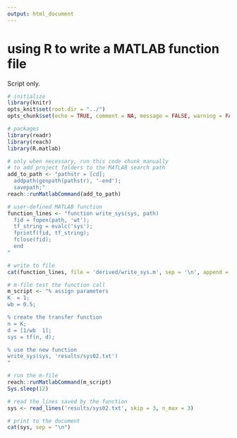 ```yaml
---
output: html_document
---
```


# using R to write a MATLAB function file

Script only. 

```r
# initialize
library(knitr)
opts_knit$set(root.dir = "../")
opts_chunk$set(echo = TRUE, comment = NA, message = FALSE, warning = FALSE, collapse = FALSE, fig.keep = 'high')
```

```r
# packages
library(readr)
library(reach)
library(R.matlab)
```

```r
# only when necessary, run this code chunk manually
# to add project folders to the MATLAB search path
add_to_path <- "pathstr = [cd]; 
  addpath(genpath(pathstr), '-end'); 
  savepath;" 
reach::runMatlabCommand(add_to_path)
```

```r
# user-defined MATLAB function
function_lines <- "function write_sys(sys, path)
  fid = fopen(path, 'wt');
  tf_string = evalc('sys');
  fprintf(fid, tf_string);
  fclose(fid);
  end
"

# write to file 
cat(function_lines, file = 'derived/write_sys.m', sep = '\n', append = FALSE)

# m-file test the function call 
m_script <- "% assign parameters
K  = 1;
wb = 0.5;

% create the transfer function 
n = K;
d = [1/wb  1];
sys = tf(n, d);

% use the new function
write_sys(sys, 'results/sys02.txt')
"

# run the m-file
reach::runMatlabCommand(m_script)
Sys.sleep(12)

# read the lines saved by the function 
sys <- read_lines('results/sys02.txt', skip = 3, n_max = 3)

# print to the document
cat(sys, sep = "\n")
```

